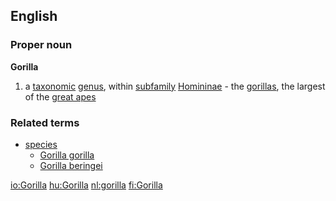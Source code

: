==English==
===Proper noun===
'''Gorilla'''
#a [[taxonomic]] [[genus]], within [[subfamily]] [[Homininae]] - the [[gorilla]]s, the largest of the [[great ape]]s
===Related terms===
{{wikispecies}}
*[[species]]
**[[Gorilla gorilla]]
**[[Gorilla beringei]]

[[io:Gorilla]]
[[hu:Gorilla]]
[[nl:gorilla]]
[[fi:Gorilla]]